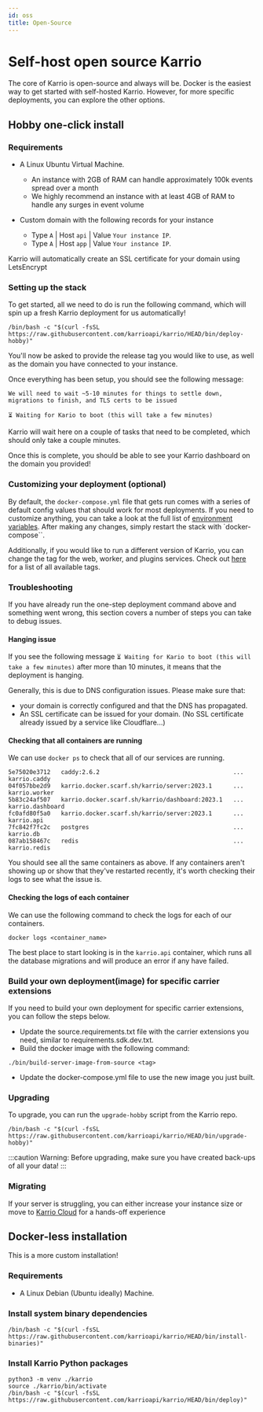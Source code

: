 ```yaml
---
id: oss
title: Open-Source
---
```


# Self-host open source Karrio

The core of Karrio is open-source and always will be.
Docker is the easiest way to get started with self-hosted Karrio.
However, for more specific deployments, you can explore the other options.

## Hobby one-click install

### Requirements

- A Linux Ubuntu Virtual Machine.
  - An instance with 2GB of RAM can handle approximately 100k events spread over a month
  - We highly recommend an instance with at least 4GB of RAM to handle any surges in event volume

- Custom domain with the following records for your instance
  - Type `A` | Host `api` | Value `Your instance IP`.
  - Type `A` | Host `app` | Value `Your instance IP`.

Karrio will automatically create an SSL certificate for your domain using LetsEncrypt

### Setting up the stack

To get started, all we need to do is run the following command, which will spin up a fresh Karrio deployment for us automatically!

```terminal title="Terminal"
/bin/bash -c "$(curl -fsSL https://raw.githubusercontent.com/karrioapi/karrio/HEAD/bin/deploy-hobby)"
```

You'll now be asked to provide the release tag you would like to use, as well as the domain you have connected to your instance.

Once everything has been setup, you should see the following message:

```terminal title="Terminal"
We will need to wait ~5-10 minutes for things to settle down, migrations to finish, and TLS certs to be issued

⏳ Waiting for Kario to boot (this will take a few minutes)
```

Karrio will wait here on a couple of tasks that need to be completed, which should only take a couple minutes.

Once this is complete, you should be able to see your Karrio dashboard on the domain you provided!


### Customizing your deployment (optional)

By default, the `docker-compose.yml` file that gets run comes with a series of default config values that should work for most deployments.
If you need to customize anything, you can take a look at the full list of [environment variables](/product/self-hosting/environment).
After making any changes, simply restart the stack with `docker-compose``.

Additionally, if you would like to run a different version of Karrio, you can change the tag for the web, worker, and plugins services.
Check out [here](https://hub.docker.com/r/karrio/server/tags) for a list of all available tags.


### Troubleshooting

If you have already run the one-step deployment command above and something went wrong, this section covers a number of steps you can take to debug issues.


#### Hanging issue

If you see the following message `⏳ Waiting for Kario to boot (this will take a few minutes)` after more than 10 minutes, 
it means that the deployment is hanging.

Generally, this is due to DNS configuration issues. Please make sure that:
- your domain is correctly configured and that the DNS has propagated.
- An SSL certificate can be issued for your domain. (No SSL certificate already issued by a service like Cloudflare...)


#### Checking that all containers are running

We can use `docker ps` to check that all of our services are running.

```terminal title="Terminal"
5e75020e3712   caddy:2.6.2                                      ...   karrio.caddy
04f057bbe2d9   karrio.docker.scarf.sh/karrio/server:2023.1      ...   karrio.worker
5b83c24af507   karrio.docker.scarf.sh/karrio/dashboard:2023.1   ...   karrio.dashboard
fc0afd80f5a0   karrio.docker.scarf.sh/karrio/server:2023.1      ...   karrio.api
7fc842f7fc2c   postgres                                         ...   karrio.db
087ab158467c   redis                                            ...   karrio.redis
```

You should see all the same containers as above. If any containers aren't showing up or show that they've restarted recently, it's worth checking their logs to see what the issue is.

#### Checking the logs of each container

We can use the following command to check the logs for each of our containers.

```terminal title="Terminal"
docker logs <container_name>
```

The best place to start looking is in the `karrio.api` container, which runs all the database migrations and will produce an error if any have failed.

### Build your own deployment(image) for specific carrier extensions

If you need to build your own deployment for specific carrier extensions, you can follow the steps below.

- Update the source.requirements.txt file with the carrier extensions you need, similar to requirements.sdk.dev.txt.
- Build the docker image with the following command:

```terminal title="Terminal"
./bin/build-server-image-from-source <tag>
```

- Update the docker-compose.yml file to use the new image you just built.

### Upgrading

To upgrade, you can run the `upgrade-hobby` script from the Karrio repo.

```terminal title="Terminal"
/bin/bash -c "$(curl -fsSL https://raw.githubusercontent.com/karrioapi/karrio/HEAD/bin/upgrade-hobby)"
```

:::caution
Warning: Before upgrading, make sure you have created back-ups of all your data!
:::

### Migrating

If your server is struggling, you can either increase your instance size or move to
[Karrio Cloud](https://karrio.io/get-started) for a hands-off experience

## Docker-less installation

This is a more custom installation!

### Requirements

- A Linux Debian (Ubuntu ideally) Machine.

### Install system binary dependencies

```terminal title="Terminal"
/bin/bash -c "$(curl -fsSL https://raw.githubusercontent.com/karrioapi/karrio/HEAD/bin/install-binaries)"
```

### Install Karrio Python packages

```terminal title="Terminal"
python3 -m venv ./karrio
source ./karrio/bin/activate
/bin/bash -c "$(curl -fsSL https://raw.githubusercontent.com/karrioapi/karrio/HEAD/bin/deploy)"
```
